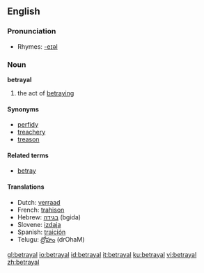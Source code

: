 ==English==

===Pronunciation===
*Rhymes: [[Rhymes:English:-eɪəl|-eɪəl]]

===Noun===
'''betrayal'''

# the act of [[betray]]ing

====Synonyms====
*[[perfidy]]
*[[treachery]]
*[[treason]]

====Related terms====
*[[betray]]

====Translations====
*Dutch: [[verraad]] {{n}}
*French: [[trahison]] {{m}}
*Hebrew: [[בגידה]] (bgida) {{f}}
*Slovene: [[izdaja]] {{f}}
*Spanish: [[traición]]
*Telugu: [[ద్రోహం]] (drOhaM)

[[gl:betrayal]]
[[io:betrayal]]
[[id:betrayal]]
[[it:betrayal]]
[[ku:betrayal]]
[[vi:betrayal]]
[[zh:betrayal]]